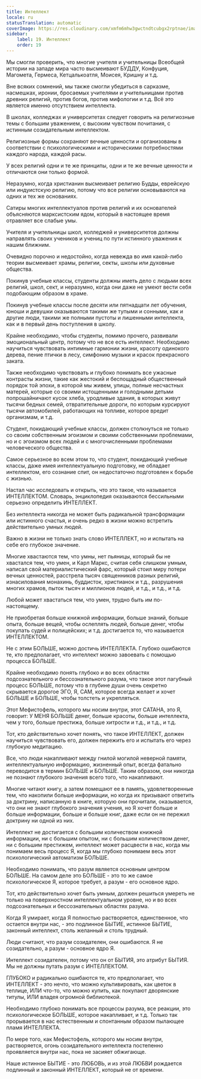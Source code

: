 ```yaml
---
title: Интеллект
locale: ru
statusTranslation: automatic
coverImage: https://res.cloudinary.com/xmfm6mhw3gwctndtcubgx2rptnae/image/upload/v1740337243/small_cover_educacion_fundamental_a051170f1c.webp
sidebar:
    label: 19. Интеллект
    order: 19
---
```

Мы смогли проверить, что многие учителя и учительницы Всеобщей истории на западе мира часто высмеивают БУДДУ, Конфуция, Магомета, Гермеса, Кетцалькоатля, Моисея, Кришну и т.д.

Вне всяких сомнений, мы также смогли убедиться в сарказме, насмешках, иронии, бросаемых учителями и учительницами против древних религий, против богов, против мифологии и т.д. Всё это является именно отсутствием интеллекта.

В школах, колледжах и университетах следует говорить на религиозные темы с большим уважением, с высоким чувством почитания, с истинным созидательным интеллектом.

Религиозные формы сохраняют вечные ценности и организованы в соответствии с психологическими и историческими потребностями каждого народа, каждой расы.

У всех религий одни и те же принципы, одни и те же вечные ценности и отличаются они только формой.

Неразумно, когда христианин высмеивает религию Будды, еврейскую или индуистскую религию, потому что все религии основываются на одних и тех же основаниях.

Сатиры многих интеллектуалов против религий и их основателей объясняются марксистским ядом, который в настоящее время отравляет все слабые умы.

Учителя и учительницы школ, колледжей и университетов должны направлять своих учеников и учениц по пути истинного уважения к нашим ближним.

Очевидно порочно и недостойно, когда невежда во имя какой-либо теории высмеивает храмы, религии, секты, школы или духовные общества.

Покинув учебные классы, студенты должны иметь дело с людьми всех религий, школ, сект, и неразумно, когда они даже не умеют вести себя подобающим образом в храме.

Покинув учебные классы после десяти или пятнадцати лет обучения, юноши и девушки оказываются такими же тупыми и сонными, как и другие люди, такими же полными пустоты и лишенными интеллекта, как и в первый день поступления в школу.

Крайне необходимо, чтобы студенты, помимо прочего, развивали эмоциональный центр, потому что не все есть интеллект. Необходимо научиться чувствовать интимные гармонии жизни, красоту одинокого дерева, пение птички в лесу, симфонию музыки и красок прекрасного заката.

Также необходимо чувствовать и глубоко понимать все ужасные контрасты жизни, такие как жестокий и беспощадный общественный порядок той эпохи, в которой мы живем, улицы, полные несчастных матерей, которые со своими истощенными и голодными детьми попрошайничают кусок хлеба, уродливые здания, в которых живут тысячи бедных семей, отвратительные дороги, по которым курсируют тысячи автомобилей, работающих на топливе, которое вредит организмам, и т.д.

Студент, покидающий учебные классы, должен столкнуться не только со своим собственным эгоизмом и своими собственными проблемами, но и с эгоизмом всех людей и с многочисленными проблемами человеческого общества.

Самое серьезное во всем этом то, что студент, покидающий учебные классы, даже имея интеллектуальную подготовку, не обладает интеллектом, его сознание спит, он недостаточно подготовлен к борьбе с жизнью.

Настал час исследовать и открыть, что это такое, что называется ИНТЕЛЛЕКТОМ. Словарь, энциклопедия оказываются бессильными серьезно определить ИНТЕЛЛЕКТ.

Без интеллекта никогда не может быть радикальной трансформации или истинного счастья, и очень редко в жизни можно встретить действительно умных людей.

Важно в жизни не только знать слово ИНТЕЛЛЕКТ, но и испытать на себе его глубокое значение.

Многие хвастаются тем, что умны, нет пьяницы, который бы не хвастался тем, что умен, и Карл Маркс, считая себя слишком умным, написал свой материалистический фарс, который стоил миру потери вечных ценностей, расстрела тысяч священников разных религий, изнасилования монахинь, буддисток, христианок и т.д., разрушения многих храмов, пыток тысяч и миллионов людей, и т.д., и т.д., и т.д.

Любой может хвастаться тем, что умен, трудно быть им по-настоящему.

Не приобретая больше книжной информации, больше знаний, больше опыта, больше вещей, чтобы ослеплять людей, больше денег, чтобы покупать судей и полицейских; и т.д. достигается то, что называется ИНТЕЛЛЕКТОМ.

Не с этим БОЛЬШЕ, можно достичь ИНТЕЛЛЕКТА. Глубоко ошибаются те, кто предполагает, что интеллект можно завоевать с помощью процесса БОЛЬШЕ.

Крайне необходимо понять глубоко и во всех областях подсознательного и бессознательного разума, что такое этот пагубный процесс БОЛЬШЕ, потому что в глубине души очень секретно скрывается дорогое ЭГО, Я, САМ, которое всегда желает и хочет БОЛЬШЕ и БОЛЬШЕ, чтобы толстеть и укрепляться.

Этот Мефистофель, которого мы носим внутри, этот САТАНА, это Я, говорит: У МЕНЯ БОЛЬШЕ денег, больше красоты, больше интеллекта, чем у того, больше престижа, больше хитрости и т.д., и т.д., и т.д.

Тот, кто действительно хочет понять, что такое ИНТЕЛЛЕКТ, должен научиться чувствовать его, должен пережить его и испытать его через глубокую медитацию.

Все, что люди накапливают между гнилой могилой неверной памяти, интеллектуальную информацию, жизненный опыт, всегда фатально переводится в термин БОЛЬШЕ и БОЛЬШЕ. Таким образом, они никогда не познают глубокого значения всего того, что накапливают.

Многие читают книгу, а затем помещают ее в память, удовлетворенные тем, что накопили больше информации, но когда их призывают ответить за доктрину, написанную в книге, которую они прочитали, оказывается, что они не знают глубокого значения учения, но Я хочет больше и больше информации, больше и больше книг, даже если он не пережил доктрину ни одной из них.

Интеллект не достигается с большим количеством книжной информации, ни с большим опытом, ни с большим количеством денег, ни с большим престижем, интеллект может расцвести в нас, когда мы понимаем весь процесс Я, когда мы глубоко понимаем весь этот психологический автоматизм БОЛЬШЕ.

Необходимо понимать, что разум является основным центром БОЛЬШЕ. На самом деле это БОЛЬШЕ - это то же самое психологическое Я, которое требует, а разум - его основное ядро.

Тот, кто действительно хочет быть умным, должен решиться умереть не только на поверхностном интеллектуальном уровне, но и во всех подсознательных и бессознательных областях разума.

Когда Я умирает, когда Я полностью растворяется, единственное, что остается внутри нас, - это подлинное БЫТИЕ, истинное БЫТИЕ, законный интеллект, столь желанный и столь трудный.

Люди считают, что разум созидателен, они ошибаются. Я не созидательно, а разум - основное ядро Я.

Интеллект созидателен, потому что он от БЫТИЯ, это атрибут БЫТИЯ. Мы не должны путать разум с ИНТЕЛЛЕКТОМ.

ГЛУБОКО и радикально ошибаются те, кто предполагает, что ИНТЕЛЛЕКТ - это нечто, что можно культивировать, как цветок в теплице, ИЛИ что-то, что можно купить, как покупают дворянские титулы, ИЛИ владея огромной библиотекой.

Необходимо глубоко понимать все процессы разума, все реакции, это психологическое БОЛЬШЕ, которое накапливает, и т.д. Только так прорывается в нас естественным и спонтанным образом пылающее пламя ИНТЕЛЛЕКТА.

По мере того, как Мефистофель, которого мы носим внутри, растворяется, огонь созидательного интеллекта постепенно проявляется внутри нас, пока не засияет обжигающе.

Наше истинное БЫТИЕ - это ЛЮБОВЬ, и из этой ЛЮБВИ рождается подлинный и законный ИНТЕЛЛЕКТ, который не от времени.

